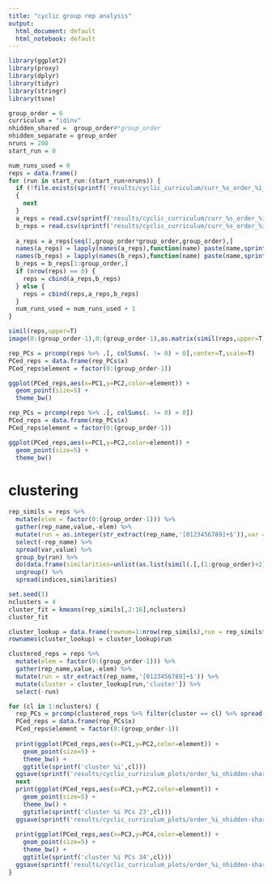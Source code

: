 ```yaml
---
title: "cyclic group rep analysis"
output:
  html_document: default
  html_notebook: default
---
```


```r
library(ggplot2)
library(proxy)
library(dplyr)
library(tidyr)
library(stringr)
library(tsne)
```

```r
group_order = 6
curriculum = "idinv"
nhidden_shared =  group_order#*group_order
nhidden_separate = group_order
nruns = 200
start_run = 0
```


```r
num_runs_used = 0
reps = data.frame()
for (run in start_run:(start_run+nruns)) {
  if (!file.exists(sprintf('results/cyclic_curriculum/curr_%s_order_%i_nhidden-shared_%i-separate_%i_rseed_%i_final_a_reps.csv',curriculum,group_order,nhidden_shared,nhidden_separate,run))) 
  {
    next
  }
  a_reps = read.csv(sprintf('results/cyclic_curriculum/curr_%s_order_%i_nhidden-shared_%i-separate_%i_rseed_%i_final_a_reps.csv',curriculum,group_order,nhidden_shared,nhidden_separate,run),header=F)
  b_reps = read.csv(sprintf('results/cyclic_curriculum/curr_%s_order_%i_nhidden-shared_%i-separate_%i_rseed_%i_final_b_reps.csv',curriculum,group_order,nhidden_shared,nhidden_separate,run),header=F)
  
  a_reps = a_reps[seq(1,group_order*group_order,group_order),]
  names(a_reps) = lapply(names(a_reps),function(name) paste(name,sprintf('a_run%i',run),sep=''))
  names(b_reps) = lapply(names(b_reps),function(name) paste(name,sprintf('b_run%i',run),sep=''))
  b_reps = b_reps[1:group_order,]
  if (nrow(reps) == 0) {
    reps = cbind(a_reps,b_reps)
  } else {
    reps = cbind(reps,a_reps,b_reps)
  }
  num_runs_used = num_runs_used + 1
}
```

```r
simil(reps,upper=T)
image(0:(group_order-1),0:(group_order-1),as.matrix(simil(reps,upper=T)))
```

```r
rep_PCs = prcomp(reps %>% .[, colSums(. != 0) > 0],center=T,scale=T)
PCed_reps = data.frame(rep_PCs$x)
PCed_reps$element = factor(0:(group_order-1))

ggplot(PCed_reps,aes(x=PC1,y=PC2,color=element)) +
  geom_point(size=5) +
  theme_bw()
```


```r
rep_PCs = prcomp(reps %>% .[, colSums(. != 0) > 0])
PCed_reps = data.frame(rep_PCs$x)
PCed_reps$element = factor(0:(group_order-1))

ggplot(PCed_reps,aes(x=PC1,y=PC2,color=element)) +
  geom_point(size=5) +
  theme_bw()
```

# clustering

```r
rep_simils = reps %>% 
  mutate(elem = factor(0:(group_order-1))) %>% 
  gather(rep_name,value,-elem) %>%
  mutate(run = as.integer(str_extract(rep_name,'[0123456789]+$')),var = factor(str_extract(rep_name,'^V[0123456789]+[ab]'))) %>%
  select(-rep_name) %>%
  spread(var,value) %>%
  group_by(run) %>%
  do(data.frame(similarities=unlist(as.list(simil(.[,(1:group_order)+2]))),indices=1:((group_order*(group_order-1))/2))) %>% #uhhh #.$V7a,.$V7b, indices=1:21
  ungroup() %>%
  spread(indices,similarities)

```


```r
set.seed(1)
nclusters = 4
cluster_fit = kmeans(rep_simils[,2:16],nclusters)
cluster_fit

cluster_lookup = data.frame(rownum=1:nrow(rep_simils),run = rep_simils$run,cluster=cluster_fit$cluster)
rownames(cluster_lookup) = cluster_lookup$run
```


```r
clustered_reps = reps %>% 
  mutate(elem = factor(0:(group_order-1))) %>% 
  gather(rep_name,value,-elem) %>%
  mutate(run = str_extract(rep_name,'[0123456789]+$')) %>%
  mutate(cluster = cluster_lookup[run,'cluster']) %>%
  select(-run)
```

```r
for (cl in 1:nclusters) {
  rep_PCs = prcomp(clustered_reps %>% filter(cluster == cl) %>% spread(rep_name,value) %>% select(-cluster,-elem))
  PCed_reps = data.frame(rep_PCs$x)
  PCed_reps$element = factor(0:(group_order-1))
  
  print(ggplot(PCed_reps,aes(x=PC1,y=PC2,color=element)) +
    geom_point(size=5) +
    theme_bw() +
    ggtitle(sprintf('cluster %i',cl)))
  ggsave(sprintf('results/cyclic_curriculum_plots/order_%i_nhidden-shared_%i-separate_%i_numrunsused_%i_nclusters_%i_cluster_%i.png',group_order,nhidden_shared,nhidden_separate,num_runs_used,nclusters,cl))
  next
  print(ggplot(PCed_reps,aes(x=PC3,y=PC2,color=element)) +
    geom_point(size=5) +
    theme_bw() +
    ggtitle(sprintf('cluster %i PCs 23',cl)))
  ggsave(sprintf('results/cyclic_curriculum_plots/order_%i_nhidden-shared_%i-separate_%i_numrunsused_%i_nclusters_%i_cluster_%i_PCs23.png',group_order,nhidden_shared,nhidden_separate,num_runs_used,nclusters,cl))
  
  print(ggplot(PCed_reps,aes(x=PC3,y=PC4,color=element)) +
    geom_point(size=5) +
    theme_bw() +
    ggtitle(sprintf('cluster %i PCs 34',cl)))
  ggsave(sprintf('results/cyclic_curriculum_plots/order_%i_nhidden-shared_%i-separate_%i_numrunsused_%i_nclusters_%i_cluster_%i_PCs34.png',group_order,nhidden_shared,nhidden_separate,num_runs_used,nclusters,cl))
}
```


